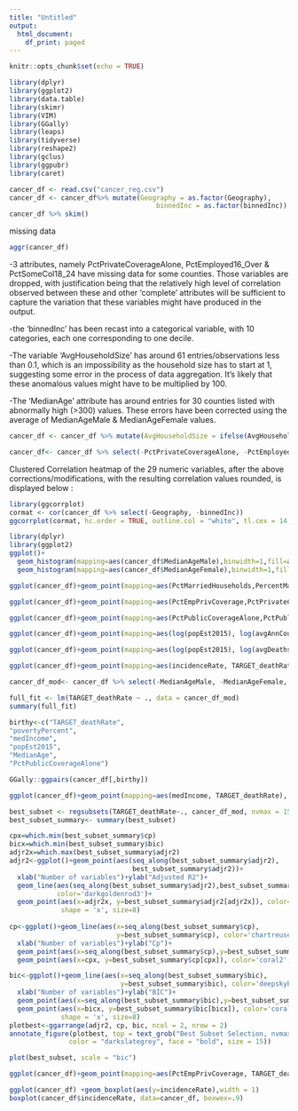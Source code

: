 ```yaml
---
title: "Untitled"
output:
  html_document:
    df_print: paged
---
```


```r
knitr::opts_chunk$set(echo = TRUE)
```

```r
library(dplyr)
library(ggplot2)
library(data.table)
library(skimr)
library(VIM)
library(GGally)
library(leaps)
library(tidyverse)
library(reshape2)
library(gclus)
library(ggpubr)
library(caret)
```
```r
cancer_df <- read.csv("cancer_reg.csv")
cancer_df <- cancer_df%>% mutate(Geography = as.factor(Geography), 
                                     binnedInc = as.factor(binnedInc))
cancer_df %>% skim()
```
missing data
```r
aggr(cancer_df)
```
-3 attributes, namely PctPrivateCoverageAlone, PctEmployed16_Over & 
PctSomeCol18_24 have missing data for some counties. Those variables are 
dropped, with justification being that the relatively high level of 
correlation observed between these and other ‘complete’ attributes will 
be sufficient to capture the variation that these variables might have 
produced in the output.

-the ‘binnedInc’ has been recast into a categorical variable, 
with 10 categories, each one corresponding to one decile.

-The variable 'AvgHouseholdSize' has around 61 entries/observations less 
than 0.1, which is an impossibility as the household size has to start at 1, 
suggesting some error in the process of data aggregation. It’s likely that 
these anomalous values might have to be multiplied by 100.

-The ‘MedianAge’ attribute has around entries for 30 counties listed with 
abnormally high (>300) values. These errors have been corrected using the 
average of MedianAgeMale & MedianAgeFemale values.


```r
cancer_df <- cancer_df %>% mutate(AvgHouseholdSize = ifelse(AvgHouseholdSize<0.1, AvgHouseholdSize*100, AvgHouseholdSize))
```
```r
cancer_df<- cancer_df %>% select(-PctPrivateCoverageAlone, -PctEmployed16_Over, -PctSomeCol18_24, -Geography, -binnedInc)
```

Clustered Correlation heatmap of the 29 numeric variables, after the above corrections/modifications, with the resulting correlation values rounded,
is displayed below :

```r
library(ggcorrplot)
cormat <- cor(cancer_df %>% select(-Geography, -binnedInc))
ggcorrplot(cormat, hc.order = TRUE, outline.col = "white", tl.cex = 14, colors = c("#6D9EC1", "white", "#E46726"), lab=TRUE, digits=2)
```

```r
library(dplyr)
library(ggplot2)
ggplot()+
  geom_histogram(mapping=aes(cancer_df$MedianAgeMale),binwidth=1,fill=alpha('#C3D7A4',0.5),color='white')+
  geom_histogram(mapping=aes(cancer_df$MedianAgeFemale),binwidth=1,fill=alpha("#F4EDCA",0.2),color='black')
```


```r
ggplot(cancer_df)+geom_point(mapping=aes(PctMarriedHouseholds,PercentMarried), size=0.5, color='#D55E00')

```
```r
ggplot(cancer_df)+geom_point(mapping=aes(PctEmpPrivCoverage,PctPrivateCoverage), size=0.5, color='yellow4')

```
```r
ggplot(cancer_df)+geom_point(mapping=aes(PctPublicCoverageAlone,PctPublicCoverage), size=0.5, color='yellow4')

```
```r
ggplot(cancer_df)+geom_point(mapping=aes(log(popEst2015), log(avgAnnCount)), size=0.1, color='#009E73')
```
```r
ggplot(cancer_df)+geom_point(mapping=aes(log(popEst2015), log(avgDeathsPerYear)), size=0.1, color='#009E73')
```
```r
ggplot(cancer_df)+geom_point(mapping=aes(incidenceRate, TARGET_deathRate), size=0.1, color='#009E73')
```

```r
cancer_df_mod<- cancer_df %>% select(-MedianAgeMale, -MedianAgeFemale, -PctMarriedHouseholds, -PctEmpPrivCoverage, -avgAnnCount, -avgDeathsPerYear, -PctPublicCoverage)
```
```r
full_fit <- lm(TARGET_deathRate ~ ., data = cancer_df_mod)
summary(full_fit)
```
```r
birthy<-c("TARGET_deathRate",
"povertyPercent",
"medIncome",
"popEst2015",
"MedianAge",
"PctPublicCoverageAlone")

GGally::ggpairs(cancer_df[,birthy])
```

```r
ggplot(cancer_df)+geom_point(mapping=aes(medIncome, TARGET_deathRate), size=0.1, color='goldenrod3')
```
```r
best_subset <- regsubsets(TARGET_deathRate~., cancer_df_mod, nvmax = 15,  method = "backward")
best_subset_summary<- summary(best_subset)
```
```r
cpx=which.min(best_subset_summary$cp)
bicx=which.min(best_subset_summary$bic)
adjr2x=which.max(best_subset_summary$adjr2)
adjr2<-ggplot()+geom_point(aes(seq_along(best_subset_summary$adjr2),
                               best_subset_summary$adjr2))+
  xlab("Number of variables")+ylab("Adjusted R2")+
  geom_line(aes(seq_along(best_subset_summary$adjr2),best_subset_summary$adjr2),
            color='darkgoldenrod3')+
  geom_point(aes(x=adjr2x, y=best_subset_summary$adjr2[adjr2x]), color='coral2', 
             shape = 'x', size=8)
  
cp<-ggplot()+geom_line(aes(x=seq_along(best_subset_summary$cp),
                           y=best_subset_summary$cp), color='chartreuse4')+
  xlab("Number of variables")+ylab("Cp")+
  geom_point(aes(x=seq_along(best_subset_summary$cp),y=best_subset_summary$cp))+
  geom_point(aes(x=cpx, y=best_subset_summary$cp[cpx]), color='coral2', shape = 'x', size=8)

bic<-ggplot()+geom_line(aes(x=seq_along(best_subset_summary$bic),
                            y=best_subset_summary$bic), color='deepskyblue3')+
  xlab("Number of variables")+ylab("BIC")+
  geom_point(aes(x=seq_along(best_subset_summary$bic),y=best_subset_summary$bic))+
  geom_point(aes(x=bicx, y=best_subset_summary$bic[bicx]), color='coral2', 
             shape = 'x', size=8)
plotbest<-ggarrange(adjr2, cp, bic, ncol = 2, nrow = 2)
annotate_figure(plotbest, top = text_grob("Best Subset Selection, nvmax=20", 
               color = "darkslategrey", face = "bold", size = 15))
```
```r
plot(best_subset, scale = "bic")
```
```r
ggplot(cancer_df)+geom_point(mapping=aes(PctEmpPrivCoverage, TARGET_deathRate), size=0.1, color='dodgerblue3')
```
```r
ggplot(cancer_df) +geom_boxplot(aes(y=incidenceRate),width = 1)
boxplot(cancer_df$incidenceRate, data=cancer_df, boxwex=.9)
```